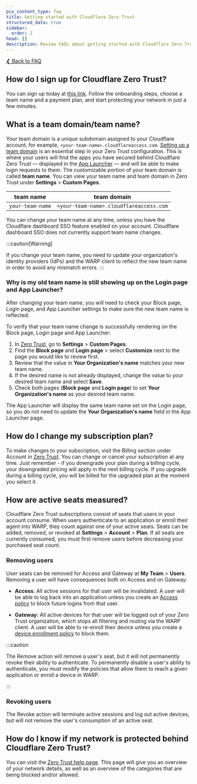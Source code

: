 ```yaml
---
pcx_content_type: faq
title: Getting started with Cloudflare Zero Trust
structured_data: true
sidebar:
  order: 2
head: []
description: Review FAQs about getting started with Cloudflare Zero Trust.
---
```


[❮ Back to FAQ](/cloudflare-one/faq/)

## How do I sign up for Cloudflare Zero Trust?

You can sign up today at [this link](https://dash.cloudflare.com/sign-up/teams). Follow the onboarding steps, choose a team name and a payment plan, and start protecting your network in just a few minutes.

## What is a team domain/team name?

Your team domain is a unique subdomain assigned to your Cloudflare account, for example, `<your-team-name>.cloudflareaccess.com`. [Setting up a team domain](/cloudflare-one/setup/#create-a-zero-trust-organization) is an essential step in your Zero Trust configuration. This is where your users will find the apps you have secured behind Cloudflare Zero Trust — displayed in the [App Launcher](/cloudflare-one/applications/app-launcher/) — and will be able to make login requests to them. The customizable portion of your team domain is called **team name**. You can view your team name and team domain in Zero Trust under **Settings** > **Custom Pages**.

| team name        | team domain                             |
| ---------------- | --------------------------------------- |
| `your-team-name` | `<your-team-name>.cloudflareaccess.com` |

You can change your team name at any time, unless you have the Cloudflare dashboard SSO feature enabled on your account. Cloudflare dashboard SSO does not currently support team name changes.

:::caution[Warning]

If you change your team name, you need to update your organization's identity providers (IdPs) and the WARP client to reflect the new team name in order to avoid any mismatch errors.
:::

### Why is my old team name is still showing up on the Login page and App Launcher?

After changing your team name, you will need to check your Block page, Login page, and App Launcher settings to make sure the new team name is reflected.

To verify that your team name change is successfully rendering on the Block page, Login page and App Launcher:

1. In [Zero Trust](https://one.dash.cloudflare.com/), go to **Settings** > **Custom Pages**.
2. Find the **Block page** and **Login page** > select **Customize** next to the page you would like to review first.
3. Review that the value in **Your Organization's name** matches your new team name.
4. If the desired name is not already displayed, change the value to your desired team name and select **Save**.
5. Check both pages (**Block page** and **Login page**) to set **Your Organization's name** as your desired team name.

The App Launcher will display the same team name set on the Login page, so you do not need to update the **Your Organization's name** field in the App Launcher page.

## How do I change my subscription plan?

To make changes to your subscription, visit the Billing section under Account in [Zero Trust](https://one.dash.cloudflare.com/). You can change or cancel your subscription at any time. Just remember - if you downgrade your plan during a billing cycle, your downgraded pricing will apply in the next billing cycle. If you upgrade during a billing cycle, you will be billed for the upgraded plan at the moment you select it.

## How are active seats measured?

Cloudflare Zero Trust subscriptions consist of seats that users in your account consume. When users authenticate to an application or enroll their agent into WARP, they count against one of your active seats. Seats can be added, removed, or revoked at **Settings** > **Account** > **Plan**. If all seats are currently consumed, you must first remove users before decreasing your purchased seat count.

### Removing users

User seats can be removed for Access and Gateway at **My Team** > **Users**. Removing a user will have consequences both on Access and on Gateway:

- **Access**: All active sessions for that user will be invalidated. A user will be able to log back into an application unless you create an [Access policy](/cloudflare-one/policies/access/) to block future logins from that user.

- **Gateway**: All active devices for that user will be logged out of your Zero Trust organization, which stops all filtering and routing via the WARP client. A user will be able to re-enroll their device unless you create a [device enrollment policy](/cloudflare-one/connections/connect-devices/warp/deployment/device-enrollment/) to block them.

:::caution

The Remove action will remove a user's seat, but it will not permanently revoke their ability to authenticate. To permanently disable a user's ability to authenticate, you must modify the policies that allow them to reach a given application or enroll a device in WARP.

:::

### Revoking users

The Revoke action will terminate active sessions and log out active devices, but will not remove the user's consumption of an active seat.

## How do I know if my network is protected behind Cloudflare Zero Trust?

You can visit the [Zero Trust help page](https://help.teams.cloudflare.com). This page will give you an overview of your network details, as well as an overview of the categories that are being blocked and/or allowed.
